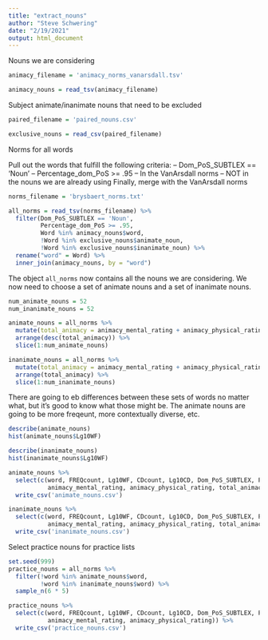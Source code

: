 ```yaml
---
title: "extract_nouns"
author: "Steve Schwering"
date: "2/19/2021"
output: html_document
---
```


Nouns we are considering
```r
animacy_filename = 'animacy_norms_vanarsdall.tsv'

animacy_nouns = read_tsv(animacy_filename)
```

Subject animate/inanimate nouns that need to be excluded

```r
paired_filename = 'paired_nouns.csv'

exclusive_nouns = read_csv(paired_filename)
```

Norms for all words

Pull out the words that fulfill the following criteria:
-- Dom_PoS_SUBTLEX == 'Noun'
-- Percentage_dom_PoS >= .95
-- In the VanArsdall norms
-- NOT in the nouns we are already using
Finally, merge with the VanArsdall norms
```r
norms_filename = 'brysbaert_norms.txt'

all_norms = read_tsv(norms_filename) %>%
  filter(Dom_PoS_SUBTLEX == 'Noun',
         Percentage_dom_PoS >= .95,
         Word %in% animacy_nouns$word,
         !Word %in% exclusive_nouns$animate_noun,
         !Word %in% exclusive_nouns$inanimate_noun) %>%
  rename("word" = Word) %>%
  inner_join(animacy_nouns, by = "word")
```

The object `all_norms` now contains all the nouns we are considering. We now need to choose a set of animate nouns and a set of inanimate nouns.

```r
num_animate_nouns = 52
num_inanimate_nouns = 52

animate_nouns = all_norms %>%
  mutate(total_animacy = animacy_mental_rating + animacy_physical_rating) %>%
  arrange(desc(total_animacy)) %>%
  slice(1:num_animate_nouns)

inanimate_nouns = all_norms %>%
  mutate(total_animacy = animacy_mental_rating + animacy_physical_rating) %>%
  arrange(total_animacy) %>%
  slice(1:num_inanimate_nouns)
```

There are going to eb differences between these sets of words no matter what, but it's good to know what those might be. The animate nouns are going to be more freqeunt, more contextually diverse, etc.
```r
describe(animate_nouns)
hist(animate_nouns$Lg10WF)

describe(inanimate_nouns)
hist(inanimate_nouns$Lg10WF)
```

```r
animate_nouns %>%
  select(c(word, FREQcount, Lg10WF, CDcount, Lg10CD, Dom_PoS_SUBTLEX, Percentage_dom_PoS, 
           animacy_mental_rating, animacy_physical_rating, total_animacy)) %>%
  write_csv('animate_nouns.csv')

inanimate_nouns %>%
  select(c(word, FREQcount, Lg10WF, CDcount, Lg10CD, Dom_PoS_SUBTLEX, Percentage_dom_PoS, 
           animacy_mental_rating, animacy_physical_rating, total_animacy)) %>%
  write_csv('inanimate_nouns.csv')
```

Select practice nouns for practice lists
```r
set.seed(999)
practice_nouns = all_norms %>%
  filter(!word %in% animate_nouns$word,
         !word %in% inanimate_nouns$word) %>%
  sample_n(6 * 5)

practice_nouns %>%
  select(c(word, FREQcount, Lg10WF, CDcount, Lg10CD, Dom_PoS_SUBTLEX, Percentage_dom_PoS, 
           animacy_mental_rating, animacy_physical_rating)) %>%
  write_csv('practice_nouns.csv')
```